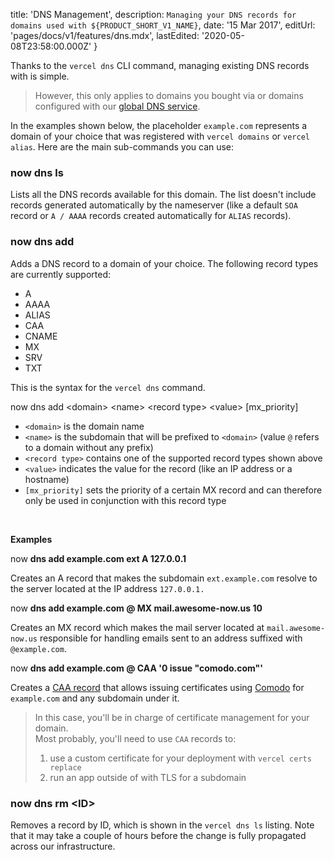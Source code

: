 
  title: 'DNS Management',
  description: `Managing your DNS records for domains used with ${PRODUCT_SHORT_V1_NAME}`,
  date: '15 Mar 2017',
  editUrl: 'pages/docs/v1/features/dns.mdx',
  lastEdited: '2020-05-08T23:58:00.000Z'
}

Thanks to the `vercel dns` CLI command, managing existing DNS records with <ProductShortV1Name /> is simple.

> However, this only applies to domains you bought via <ProductShortV1Name /> or domains configured with our [global DNS service](/world).

In the examples shown below, the placeholder `example.com` represents a domain of your choice that was registered with `vercel domains` or `vercel alias`. Here are the main sub-commands you can use:

### now dns ls

Lists all the DNS records available for this domain. The list doesn't include records generated automatically by the nameserver (like a default `SOA` record or `A / AAAA` records created automatically for `ALIAS` records).

### now dns add

Adds a DNS record to a domain of your choice. The following record types are currently supported:

- A
- AAAA
- ALIAS
- CAA
- CNAME
- MX
- SRV
- TXT

This is the syntax for the `vercel dns` command.

<TerminalInput>
  now dns add &lt;domain&gt; &lt;name&gt; &lt;record type&gt; &lt;value&gt;
  [mx_priority]
</TerminalInput>

- `<domain>` is the domain name
- `<name>` is the subdomain that will be prefixed to `<domain>` (value `@` refers to a domain without any prefix)
- `<record type>` contains one of the supported record types shown above
- `<value>` indicates the value for the record (like an IP address or a hostname)
- `[mx_priority]` sets the priority of a certain MX record and can therefore only be used in conjunction with this record type

<br />

**Examples**

<TerminalInput>
  now <b>dns add example.com ext A 127.0.0.1</b>
</TerminalInput>

Creates an A record that makes the subdomain `ext.example.com` resolve to the server located at the IP address `127.0.0.1.`

<TerminalInput>
  now <b>dns add example.com @ MX mail.awesome-now.us 10</b>
</TerminalInput>

Creates an MX record which makes the mail server located at `mail.awesome-now.us` responsible for handling emails sent to an address suffixed with `@example.com`.

<TerminalInput>
  now <b>dns add example.com @ CAA '0 issue "comodo.com"'</b>
</TerminalInput>

Creates a [CAA record](https://letsencrypt.org/docs/caa/) that allows issuing certificates using [Comodo](https://ssl.comodo.com/) for `example.com` and any subdomain under it.

> In this case, you'll be in charge of certificate management for your domain.<br/>
> Most probably, you'll need to use `CAA` records to:
>
> 1. use a custom certificate for your <ProductShortV1Name /> deployment with <Link href="/docs/features/certs#now-certs-replace">`vercel certs replace`</Link>
> 2. run an app outside of <ProductShortV1Name /> with TLS for a subdomain

### now dns rm &lt;ID>

Removes a record by ID, which is shown in the `vercel dns ls` listing. Note that it may take a couple of hours before the change is fully propagated across our infrastructure.

